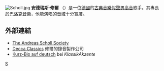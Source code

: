 {{expand english}}
{{blpunsourced}}

[[File:Scholl.jpg|frame]]
'''安德瑞斯·修爾''' （{{bd|1967年|11月10日||}}）是一位[[德國|德國]]的[[古典音樂|古典音樂]][[假聲男高音|假聲男高音]]歌手。其專長於[[巴洛克音樂|巴洛克音樂]]，他能演唱的[[音域|音域]]十分寬廣。

==外部連結==
*[https://web.archive.org/web/20200208134518/http://www.andreasschollsociety.org/ The Andreas Scholl Society]
*[https://web.archive.org/web/20060318192418/http://www.deccaclassics.com/artists/scholl/ Decca Classics] 修爾的錄音製作公司
*[https://web.archive.org/web/20060215181907/http://www.klassikakzente.de/page_5726.jsp Kurz-Bio auf deutsch] bei ''KlassikAkzente''

{{Authority control}}
{{Germany-artist-stub}}

[[Category:德国男歌手|S]]